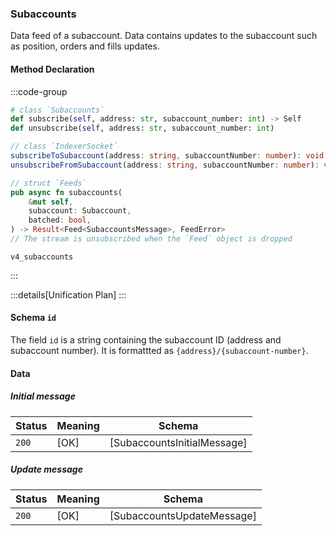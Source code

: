 ### Subaccounts

Data feed of a subaccount. Data contains updates to the subaccount such as position, orders and fills updates.

#### Method Declaration

:::code-group

```python [Python]
# class `Subaccounts`
def subscribe(self, address: str, subaccount_number: int) -> Self
def unsubscribe(self, address: str, subaccount_number: int)
```

```typescript [TypeScript]
// class `IndexerSocket`
subscribeToSubaccount(address: string, subaccountNumber: number): void
unsubscribeFromSubaccount(address: string, subaccountNumber: number): void
```

```rust [Rust]
// struct `Feeds`
pub async fn subaccounts(
    &mut self,
    subaccount: Subaccount,
    batched: bool,
) -> Result<Feed<SubaccountsMessage>, FeedError>
// The stream is unsubscribed when the `Feed` object is dropped
```

```url [Channel]
v4_subaccounts
```

:::

:::details[Unification Plan]
:::

#### Schema `id`

The field `id` is a string containing the subaccount ID (address and subaccount number). It is formattted as `{address}/{subaccount-number}`.

#### Data

##### Initial message

| Status | Meaning     | Schema                          |
| ------ | ----------- | ------------------------------- |
| `200`  | [OK]        | [SubaccountsInitialMessage]     |

##### Update message

| Status | Meaning     | Schema                          |
| ------ | ----------- | ------------------------------- |
| `200`  | [OK]        | [SubaccountsUpdateMessage]      |

[address]: /types/address
[subaccount-number]: /types/subaccount_number
